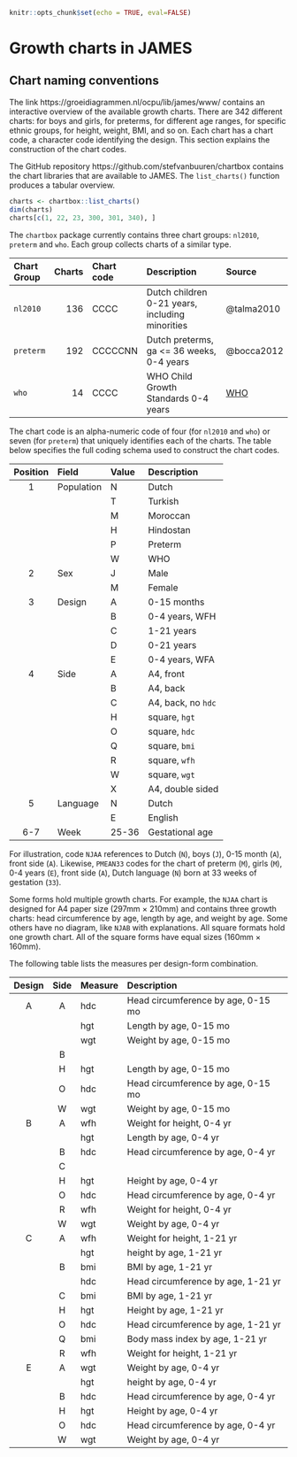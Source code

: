 
```{r height, include=FALSE}
knitr::opts_chunk$set(echo = TRUE, eval=FALSE)
```

# Growth charts in JAMES

## Chart naming conventions

The link https://groeidiagrammen.nl/ocpu/lib/james/www/ contains an interactive overview of the available growth charts. There are 342 different charts: for boys and girls, for preterms, for different age ranges, for specific ethnic groups, for height, weight, BMI, and so on. Each chart has a chart code, a character code identifying the design. This section explains the construction of the chart codes.

The GitHub repository https://github.com/stefvanbuuren/chartbox contains the chart libraries that are available to JAMES. The `list_charts()` function produces a tabular overview.

```{r chartlist, eval=TRUE}
charts <- chartbox::list_charts()
dim(charts)
charts[c(1, 22, 23, 300, 301, 340), ]
```

The `chartbox` package currently contains three chart groups: `nl2010`, `preterm` and `who`. Each group collects charts of a similar type. 

| Chart Group    |Charts | Chart code | Description                                     | Source
|:------- | -----:|:---------- |:----------------------------------------------- |:---------
|`nl2010` |   136 | CCCC       | Dutch children 0-21 years, including minorities | @talma2010
|`preterm`|   192 | CCCCCNN    | Dutch preterms, ga <= 36 weeks, 0-4 years       | @bocca2012
|`who`    |    14 | CCCC       | WHO Child Growth Standards 0-4 years            | [WHO](https://www.who.int/childgrowth/en/)

The chart code is an alpha-numeric code of four (for `nl2010` and `who`) or seven (for `preterm`) that uniquely identifies each of the charts. The table below specifies the full coding schema used to construct the chart codes.

| Position | Field      | Value | Description     |
|:----:|:---------- |:----- |:------------------- |
| 1    | Population | N     | Dutch               |
|      |            | T     | Turkish             |
|      |            | M     | Moroccan            |
|      |            | H     | Hindostan           |
|      |            | P     | Preterm             |
|      |            | W     | WHO                 |
|    2 | Sex        | J     | Male                |
|      |            | M     | Female              |
|    3 | Design     | A     | 0-15 months         |
|      |            | B     | 0-4 years, WFH      |
|      |            | C     | 1-21 years          |
|      |            | D     | 0-21 years          |
|      |            | E     | 0-4 years, WFA      |
|    4 | Side       | A     | A4, front           |
|      |            | B     | A4, back            |
|      |            | C     | A4, back, no `hdc`  |
|      |            | H     | square, `hgt`       |
|      |            | O     | square, `hdc`       |
|      |            | Q     | square, `bmi`       |
|      |            | R     | square, `wfh`       |
|      |            | W     | square, `wgt`       |
|      |            | X     | A4, double sided    |
|    5 | Language   | N     | Dutch               |
|      |            | E     | English             |
|  6-7 | Week       | 25-36 | Gestational age     |

For illustration, code `NJAA` references to Dutch (`N`), boys (`J`), 0-15 month (`A`), front side (`A`). Likewise, `PMEAN33` codes for the chart of preterm (`M`), girls (`M`), 0-4 years (`E`), front side (`A`), Dutch language (`N`) born at 33 weeks of gestation (`33`).

Some forms hold multiple growth charts. For example, the `NJAA` chart is designed for A4 paper size (297mm $\times$ 210mm) and contains three growth charts: head circumference by age, length by age, and weight by age. Some others have no diagram, like `NJAB` with explanations. All square formats hold one growth chart. All of the square forms have equal sizes (160mm $\times$ 160mm).

The following table lists the measures per design-form combination. 

| Design | Side  | Measure | Description
|:------:|:-----:|:------- |:------------------------------------- |
|    A   |   A   | hdc     | Head circumference by age, 0-15 mo    |
|        |       | hgt     | Length by age, 0-15 mo                |
|        |       | wgt     | Weight by age, 0-15 mo                |
|        |   B   |         |                                       |
|        |   H   | hgt     | Length by age, 0-15 mo                |
|        |   O   | hdc     | Head circumference by age, 0-15 mo    |
|        |   W   | wgt     | Weight by age, 0-15 mo                |
|    B   |   A   | wfh     | Weight for height, 0-4 yr             |
|        |       | hgt     | Length by age, 0-4 yr                 |
|        |   B   | hdc     | Head circumference by age, 0-4 yr     |
|        |   C   |         |                                       |
|        |   H   | hgt     | Height by age, 0-4 yr                 |
|        |   O   | hdc     | Head circumference by age, 0-4 yr     |
|        |   R   | wfh     | Weight for height, 0-4 yr             |
|        |   W   | wgt     | Weight by age, 0-4 yr                 |
|    C   |   A   | wfh     | Weight for height, 1-21 yr            |
|        |       | hgt     | height by age, 1-21 yr                |
|        |   B   | bmi     | BMI by age, 1-21 yr                   |
|        |       | hdc     | Head circumference by age, 1-21 yr    |
|        |   C   | bmi     | BMI by age, 1-21 yr                   |
|        |   H   | hgt     | Height by age, 1-21 yr                |
|        |   O   | hdc     | Head circumference by age, 1-21 yr    |
|        |   Q   | bmi     | Body mass index by age, 1-21 yr       |
|        |   R   | wfh     | Weight for height, 1-21 yr            |
|    E   |   A   | wgt     | Weight by age, 0-4 yr                 |
|        |       | hgt     | height by age, 0-4 yr                 |
|        |   B   | hdc     | Head circumference by age, 0-4 yr     |
|        |   H   | hgt     | Height by age, 0-4 yr                 |
|        |   O   | hdc     | Head circumference by age, 0-4 yr     |
|        |   W   | wgt     | Weight by age, 0-4 yr                 |

